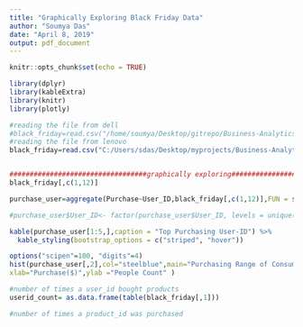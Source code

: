 ```yaml
---
title: "Graphically Exploring Black Friday Data"
author: "Soumya Das"
date: "April 8, 2019"
output: pdf_document
---
```


```r
knitr::opts_chunk$set(echo = TRUE)
```


```r

library(dplyr)
library(kableExtra)
library(knitr)
library(plotly)

```


```r

#reading the file from dell
#black_friday=read.csv("/home/soumya/Desktop/gitrepo/Business-Analytics/business_datasets/BlackFriday.csv")
#reading the file from lenovo
black_friday=read.csv("C:/Users/sdas/Desktop/myprojects/Business-Analytics/business_datasets/BlackFriday.csv")


##################################graphically exploring#########################################
black_friday[,c(1,12)]

purchase_user=aggregate(Purchase~User_ID,black_friday[,c(1,12)],FUN = sum)

#purchase_user$User_ID<- factor(purchase_user$User_ID, levels = unique(purchase_user$User_ID)[order(purchase_user$Purchase, decreasing = TRUE)])

kable(purchase_user[1:5,],caption = "Top Purchasing User-ID") %>%
  kable_styling(bootstrap_options = c("striped", "hover"))

options("scipen"=100, "digits"=4)
hist(purchase_user[,2],col="steelblue",main="Purchasing Range of Consumers",
xlab="Purchase($)",ylab ="People Count" )

#number of times a user_id bought products
userid_count= as.data.frame(table(black_friday[,1])) 

#number of times a product_id was purchased

```